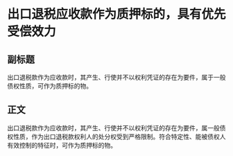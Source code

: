 # 出口退税应收款作为质押标的，具有优先受偿效力
## 副标题
出口退税款作为应收款时，其产生、行使并不以权利凭证的存在为要件，属于一般债权性质，可作为质押标的物。
## 正文
出口退税款作为应收款时，其产生、行使并不以权利凭证的存在为要件，属一般债权性质，作为出口退税款权利人的处分权受到严格限制。符合特定性、能被债权人有效控制的特征时，可作为质押标的物。